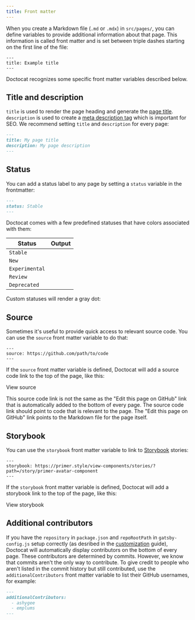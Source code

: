 ```yaml
---
title: Front matter
---
```



When you create a Markdown file (`.md` or `.mdx`) in `src/pages/`, you can define variables to provide additional information about that page. This information is called front matter and is set between triple dashes starting on the first line of the file:

```
---
title: Example title
---
```

Doctocat recognizes some specific front matter variables described below.

## Title and description

`title` is used to render the page heading and generate the [page title](https://developer.mozilla.org/en-US/docs/Web/HTML/Element/title). `description` is used to create a [meta description tag](https://moz.com/learn/seo/meta-description) which is important for SEO. We recommend setting `title` and `description` for every page:

```markdown
---
title: My page title
description: My page description
---
```

## Status

You can add a status label to any page by setting a `status` variable in the frontmatter:

```markdown
---
status: Stable
---
```

Doctocat comes with a few predefined statuses that have colors associated with them:

| Status         | Output                                |
| -------------- | ------------------------------------- |
| `Stable`       | <StatusLabel status="Stable" />       |
| `New`          | <StatusLabel status="New" />          |
| `Experimental` | <StatusLabel status="Experimental" /> |
| `Review`       | <StatusLabel status="Review" />       |
| `Deprecated`   | <StatusLabel status="Deprecated" />   |

Custom statuses will render a gray dot:

<StatusLabel status="My custom status" />

## Source

Sometimes it's useful to provide quick access to relevant source code. You can use the `source` front matter variable to do that:

```
---
source: https://github.com/path/to/code
---
```

If the `source` front matter variable is defined, Doctocat will add a source code link to the top of the page, like this:

<BorderBox p={4} mb={3}>
  <ExternalLink href="#">View source</ExternalLink>
</BorderBox>

<Note>


This source code link is not the same as the "Edit this page on GitHub" link that is automatically added to the bottom of every page. The source code link should point to code that is relevant to the page. The "Edit this page on GitHub" link points to the Markdown file for the page itself.

</Note>

## Storybook

 You can use the `storybook` front matter variable to link to [Storybook](https://storybook.js.org/) stories:

```
---
storybook: https://primer.style/view-components/stories/?path=/story/primer-avatar-component
---
```

If the `storybook` front matter variable is defined, Doctocat will add a storybook link to the top of the page, like this:

<BorderBox p={4} mb={3}>
  <ExternalLink href="#">View storybook</ExternalLink>
</BorderBox>


## Additional contributors

If you have the `repository` in `package.json` and `repoRootPath` in `gatsby-config.js` setup correctly (as desribed in the [customization](/usage/customization#contributors) guide), Doctocat will automatically display contributors on the bottom of every page. These contributors are determined by commits. However, we know that commits aren't the only way to contribute. To give credit to people who aren't listed in the commit history but still contributed, use the `additionalContributors` front matter variable to list their GitHub usernames, for example:

```markdown
---
additionalContributors:
  - ashygee
  - emplums
---
```
